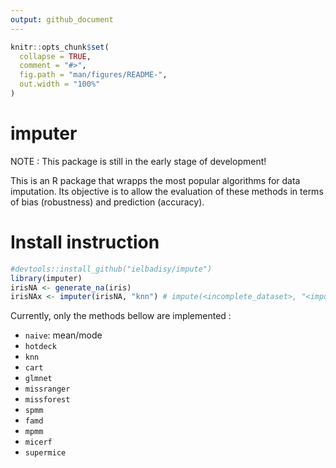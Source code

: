 ```yaml
---
output: github_document
---
```


<!-- README.md is generated from README.Rmd. Please edit that file -->

```r
knitr::opts_chunk$set(
  collapse = TRUE,
  comment = "#>",
  fig.path = "man/figures/README-",
  out.width = "100%"
)
```
# imputer


NOTE : This package is still in the early stage of development! 

This is an R package that wrapps the most popular algorithms for data imputation. Its objective is to allow the evaluation of these methods in terms of bias (robustness) and prediction (accuracy). 

# Install instruction

```r
#devtools::install_github("ielbadisy/impute")
library(imputer)
irisNA <- generate_na(iris)
irisNAx <- imputer(irisNA, "knn") # impute(<incomplete_dataset>, "<imputation_method>"), see bellow the available options
```

Currently, only the methods bellow are implemented :

   * `naive`: mean/mode   
   * `hotdeck`
   * `knn` 
   * `cart`
   * `glmnet`
   * `missranger`
   * `missforest`
   * `spmm`
   * `famd`
   * `mpmm`
   * `micerf`
   * `supermice`
